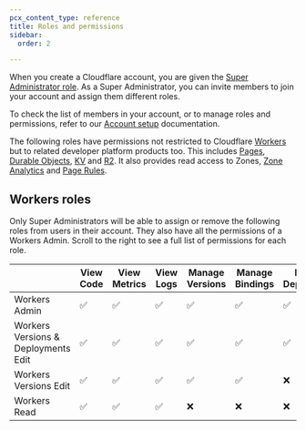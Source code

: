 ```yaml
---
pcx_content_type: reference
title: Roles and permissions
sidebar:
  order: 2

---
```


When you create a Cloudflare account, you are given the [Super Administrator role](/fundamentals/setup/manage-members/roles/#account-scoped-roles). As a Super Administrator, you can invite members to join your account and assign them different roles.

To check the list of members in your account, or to manage roles and permissions, refer to our [Account setup](/fundamentals/setup/manage-members/) documentation.

The following roles have permissions not restricted to Cloudflare [Workers](/workers/) but to related developer platform products too. This includes [Pages](/pages/), [Durable Objects](/durable-objects/), [KV](/kv/) and [R2](/r2/). It also provides read access to Zones, [Zone Analytics](/analytics/account-and-zone-analytics/zone-analytics/) and [Page Rules](/rules/).

## Workers roles

Only Super Administrators will be able to assign or remove the following roles from users in their account. They also have all the permissions of a Workers Admin. Scroll to the right to see a full list of permissions for each role.



|                                     | View Code | View Metrics | View Logs | Manage Versions | Manage Bindings | Manage Deployments | Change Routes | Change Subdomain | Delete Worker |
| ----------------------------------- | --------- | ------------ | --------- | --------------- | --------------- | ------------------ | ------------- | ---------------- | ------------- |
| Workers Admin                       | ✅        | ✅            | ✅        | ✅              | ✅               | ✅                 | ✅            | ✅                | ✅            |
| Workers Versions & Deployments Edit | ✅        | ✅            | ✅        | ✅              | ✅               | ✅                 | ✅            | ❌                | ❌            |
| Workers Versions Edit               | ✅        | ✅            | ✅        | ✅              | ✅               | ❌                 | ❌            | ❌                | ❌            |
| Workers Read                        | ✅        | ✅            | ✅        | ❌              | ❌               | ❌                 | ❌            | ❌                | ❌            |
